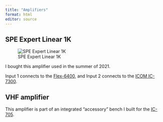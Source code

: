 ```yaml
---
title: "Amplifiers"
format: html
editor: source
---
```


## SPE Expert Linear 1K

![SPE Expert Linear 1K](https://www.rigpix.com/linears/spe_expert1kfa.jpg)

I bought this amplifier used in the summer of 2021.

Input 1 connects to the [Flex-6400](rigs.qmd#flexradio-6400), and Input 2 connects to the [ICOM IC-7300](rigs.qmd#icom-ic-7300).

## VHF amplifier

This amplifier is part of an integrated "accessory" bench I built for the [IC-705](rigs.qmd#icom-ic-705).
